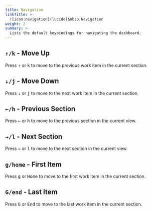 ```yaml
---
title: Navigation
linkTitle: >-
  ![icon:navigation](lucide)&nbsp;Navigation
weight: 2
summary: >-
  Lists the default keybindings for navigating the dashboard.
---
```


## `↑/k` - Move Up

Press <kbd>↑</kbd> or <kbd>k</kbd> to move to the previous work item in the current section.

## `↓/j` - Move Down

Press <kbd>↓</kbd> or <kbd>j</kbd> to move to the next work item in the current section.

## `←/h` - Previous Section

Press <kbd>←</kbd> or <kbd>h</kbd> to move to the previous section in the current view.

## `→/l` - Next Section

Press <kbd>→</kbd> or <kbd>l</kbd> to move to the next section in the current view.

## `g/home` - First Item

Press <kbd>g</kbd> or <kbd>Home</kbd> to move to the first work item in the current section.

## `G/end` - Last Item

Press <kbd>G</kbd> or <kbd>End</kbd> to move to the last work item in the current section.
